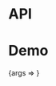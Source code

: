 
<Meta title="Packages/Buttons/Anchor" component={Anchor} />

# API

<ArgsTable />

# Demo

<Canvas>
  <Story
    args={{ children: 'Text' }}
    name="Anchor"
    parameters={{
      design: {
        allowFullscreen: true,
        type: 'figma',
        url: 'https://www.figma.com/file/6g87L4FdKZTA3knt3Rsfdx/Garden?node-id=1494%3A0'
      }
    }}
  >
    {args => <Anchor {...args} />}
  </Story>
</Canvas>
